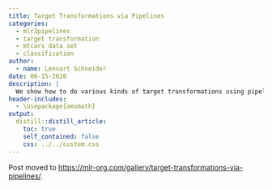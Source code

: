 ```yaml
---
title: Target Transformations via Pipelines
categories:
  - mlr3pipelines
  - target transformation
  - mtcars data set
  - classification
author:
  - name: Lennart Schneider
date: 06-15-2020
description: |
  We show how to do various kinds of target transformations using pipelines.
header-includes:
  - \usepackage{amsmath}
output:
  distill::distill_article:
    toc: true
    self_contained: false
    css: ../../custom.css
---
```


Post moved to [https://mlr-org.com/gallery/target-transformations-via-pipelines/](mlr-org.com/gallery/target-transformations-via-pipelines/).
